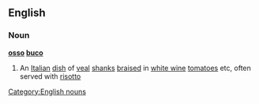 ==English==
===Noun===
'''[[osso]] [[buco]]'''
#An [[Italian]] [[dish]] of [[veal]] [[shank]]s [[braise]]d in [[white wine]] [[tomato]]es etc, often served with [[risotto]]
[[Category:English nouns]]